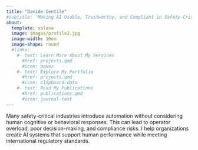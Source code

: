 ```yaml
---
title: "Davide Gentile"
#subtitle: "Making AI Usable, Trustworthy, and Compliant in Safety-Critical Systems"
about:
  template: solana
  image: images/profile2.jpg
  image-width: 10em
  image-shape: round
  #links:
    #- text: Learn More About My Services
      #href: projects.qmd
      #icon: boxes
    #- text: Explore My Portfolio
      #href: projects.qmd
      #icon: clipboard-data
    #- text: Read My Publications
      #href: publications.qmd
      #icon: journal-text
---
```


Many safety-critical industries introduce automation without considering human cognitive or behavioral responses. This can lead to operator overload, poor decision-making, and compliance risks. I help organizations create AI systems that support human performance while meeting international regulatory standards.
